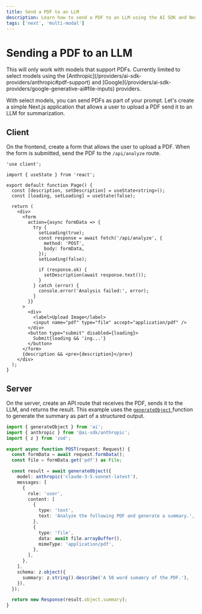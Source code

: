 ```yaml
---
title: Send a PDF to an LLM
description: Learn how to send a PDF to an LLM using the AI SDK and Next.js
tags: ['next', 'multi-modal']
---
```


# Sending a PDF to an LLM

<Note>
  This will only work with models that support PDFs. Currently limited to select
  models using the
  [Anthropic](/providers/ai-sdk-providers/anthropic#pdf-support) and
  [Google](/providers/ai-sdk-providers/google-generative-ai#file-inputs)
  providers.
</Note>

With select models, you can send PDFs as part of your prompt. Let's create a simple Next.js application that allows a user to upload a PDF send it to an LLM for summarization.

## Client

On the frontend, create a form that allows the user to upload a PDF. When the form is submitted, send the PDF to the `/api/analyze` route.

```tsx file="app/page.tsx"
'use client';

import { useState } from 'react';

export default function Page() {
  const [description, setDescription] = useState<string>();
  const [loading, setLoading] = useState(false);

  return (
    <div>
      <form
        action={async formData => {
          try {
            setLoading(true);
            const response = await fetch('/api/analyze', {
              method: 'POST',
              body: formData,
            });
            setLoading(false);

            if (response.ok) {
              setDescription(await response.text());
            }
          } catch (error) {
            console.error('Analysis failed:', error);
          }
        }}
      >
        <div>
          <label>Upload Image</label>
          <input name="pdf" type="file" accept="application/pdf" />
        </div>
        <button type="submit" disabled={loading}>
          Submit{loading && 'ing...'}
        </button>
      </form>
      {description && <pre>{description}</pre>}
    </div>
  );
}
```

## Server

On the server, create an API route that receives the PDF, sends it to the LLM, and returns the result. This example uses the [ `generateObject` ](/docs/reference/ai-sdk-core/generate-object) function to generate the summary as part of a structured output.

```typescript file="app/api/analyze/route.ts"
import { generateObject } from 'ai';
import { anthropic } from '@ai-sdk/anthropic';
import { z } from 'zod';

export async function POST(request: Request) {
  const formData = await request.formData();
  const file = formData.get('pdf') as File;

  const result = await generateObject({
    model: anthropic('claude-3-5-sonnet-latest'),
    messages: [
      {
        role: 'user',
        content: [
          {
            type: 'text',
            text: 'Analyze the following PDF and generate a summary.',
          },
          {
            type: 'file',
            data: await file.arrayBuffer(),
            mimeType: 'application/pdf',
          },
        ],
      },
    ],
    schema: z.object({
      summary: z.string().describe('A 50 word sumamry of the PDF.'),
    }),
  });

  return new Response(result.object.summary);
}
```
